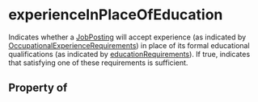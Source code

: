 # experienceInPlaceOfEducation

Indicates whether a <a class="localLink" href="/JobPosting">JobPosting</a> will accept experience (as indicated by <a class="localLink" href="/OccupationalExperienceRequirements">OccupationalExperienceRequirements</a>) in place of its formal educational qualifications (as indicated by <a class="localLink" href="/educationRequirements">educationRequirements</a>). If true, indicates that satisfying one of these requirements is sufficient.

## Property of



